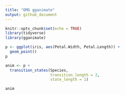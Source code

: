 ```yaml
---
title: "OMG gganimate"
output: github_document
---
```


```r
knitr::opts_chunk$set(echo = TRUE)
library(tidyverse)
library(gganimate)
```
```r
p <- ggplot(iris, aes(Petal.Width, Petal.Length)) +
  geom_point()
p
```
```r
anim <- p + 
  transition_states(Species,
                    transition_length = 2,
                    state_length = 1)

anim
```

